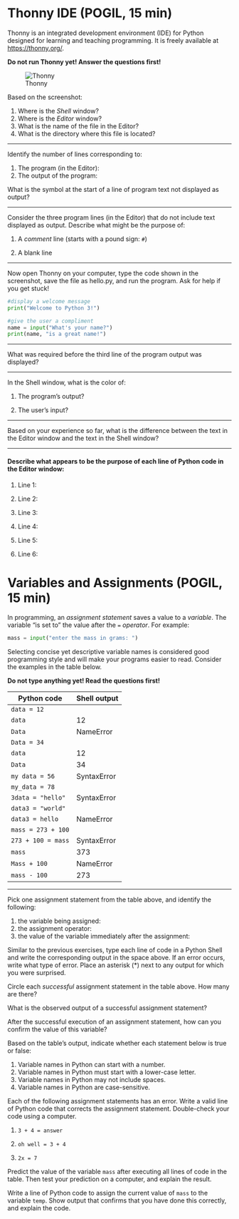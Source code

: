 # Thonny IDE (POGIL, 15 min)

Thonny is an integrated development environment (IDE) for Python designed for learning and teaching programming. It is freely available at [https://thonny.org/](https://thonny.org/).

**Do not run Thonny yet! Answer the questions first!**

![Thonny](../../img/thonny.png)

Based on the screenshot:

1. Where is the *Shell* window?
   <!-- **Answer:** the second / bottom half -->
2. Where is the *Editor* window?
   <!-- **Answer:** the first / top half -->
3. What is the name of the file in the Editor?
   <!-- **Answer:** hello.py -->
4. What is the directory where this file is located?
   <!-- **Answer:** Desktop -->

---

Identify the number of lines corresponding to:

1. The program (in the Editor): \TextField[name=var_ans1, width=3cm]{}
   <!-- **Answer:** The source file contains six total lines; the 7th line is blank and doesn't count. -->
2. The output of the program: \TextField[name=var_ans2, width=3cm]{}
   <!-- **Answer:** The program displays three lines ("Welcome...", "What's...", and "Monty..."). -->

What is the symbol at the start of a line of program text not displayed as output?

   <!-- **Answer:** The pound sign: # -->

---

Consider the three program lines (in the Editor) that do not include text displayed as output. Describe what might be the purpose of:

1. A *comment* line (starts with a pound sign: `#`)


   <!-- **Answer:** They are used to describe the purpose and/or behavior of the code. -->
2. A blank line
   <!-- **Answer:** They make the code easier to read. -->


---

Now open Thonny on your computer, type the code shown in the screenshot, save the file as hello.py, and run the program. Ask for help if you get stuck!

```python
#display a welcome message
print("Welcome to Python 3!")

#give the user a compliment
name = input("What's your name?")
print(name, "is a great name!")
```

---

What was required before the third line of the program output was displayed?

   <!-- **Answer:** An answer needed to be entered (typed). -->

---

In the Shell window, what is the color of:

1. The program's output?
   <!-- **Answer:** black -->


2. The user's input?
   <!-- **Answer:** blue -->


---

Based on your experience so far, what is the difference between the text in the Editor window and the text in the Shell window?
   <!-- **Answer:** The editor contains a series of statements or commands which make up the program. The shell (or terminal) contains the program output text and an interface for program input. -->


---

#### Describe what appears to be the purpose of each line of Python code in the Editor window:

1. Line 1:
   <!-- **Answer:** a comment to describe the purpose of the code -->
   

2. Line 2:
   <!-- **Answer:** displays a message -->
      

3. Line 3:
   <!-- **Answer:** a blank line to make the code easier to read -->


4. Line 4:
   <!-- **Answer:** a comment to describe the purpose of the code -->
   

5. Line 5:
   <!-- **Answer:** gets input from the user -->
   

6. Line 6:
   <!-- **Answer:** displays the final output -->


# Variables and Assignments (POGIL, 15 min)

In programming, an *assignment statement* saves a value to a *variable*. The variable "is set to" the value after the `=` *operator*. For example:

```python
mass = input("enter the mass in grams: ")
```

Selecting concise yet descriptive variable names is considered good programming style and will make your programs easier to read. Consider the examples in the table below.

**Do not type anything yet! Read the questions first!**

| Python code | Shell output |
|-------------|--------------|
| `data = 12` |              |
| `data`      | 12           |
| `Data`      | NameError    |
| `Data = 34` |              |
| `data`      | 12           |
| `Data`      | 34           |
| `my data = 56` | SyntaxError |
| `my_data = 78` |            |
| `3data = "hello"` | SyntaxError |
| `data3 = "world"` |        |
| `data3 = hello` | NameError |
| `mass = 273 + 100` |       |
| `273 + 100 = mass` | SyntaxError |
| `mass` | 373              |
| `Mass + 100` | NameError  |
| `mass - 100` | 273        |

---

Pick one assignment statement from the table above, and identify the following:

1. the variable being assigned: \TextField[name=var_ans16, width=3cm]{}
   <!-- **Answer:** data -->
2. the assignment operator: \TextField[name=var_ans17, width=3cm]{}
   <!-- **Answer:** = -->
3. the value of the variable immediately after the assignment: \TextField[name=var_ans18, width=3cm]{}
   <!-- **Answer:** 12 -->

Similar to the previous exercises, type each line of code in a Python Shell and write the corresponding output in the space above. If an error occurs, write what type of error. Place an asterisk (*) next to any output for which you were surprised.

Circle each *successful* assignment statement in the table above. How many are there?



What is the observed output of a successful assignment statement?


   <!-- **Answer:** There is no error message (there is no output at all). -->

After the successful execution of an assignment statement, how can you confirm the value of this variable?



   <!-- **Answer:** You can type back the variable name to see its current value. -->

Based on the table's output, indicate whether each statement below is true or false:

1. Variable names in Python can start with a number.
   <!-- **Answer:** false -->
2. Variable names in Python must start with a lower-case letter.
   <!-- **Answer:** false -->
3. Variable names in Python may not include spaces.
   <!-- **Answer:** true -->
4. Variable names in Python are case-sensitive.
   <!-- **Answer:** true -->

Each of the following assignment statements has an error. Write a valid line of Python code that corrects the assignment statement. Double-check your code using a computer.

1. `3 + 4 = answer`

   <!-- **Answer:** `answer = 3 + 4` -->
2. `oh well = 3 + 4`
   <!-- **Answer:** `oh_well = 3 + 4` -->

3. `2x = 7`
   <!-- **Answer:** `x2 = 7` -->


Predict the value of the variable `mass` after executing all lines of code in the table. Then test your prediction on a computer, and explain the result.

   <!-- **Answer:** The value is 373, because `mass` was only assigned one time. The other lines did not change the value of `mass`. -->

Write a line of Python code to assign the current value of `mass` to the variable `temp`. Show output that confirms that you have done this correctly, and explain the code.

   <!-- **Answer:** The correct line is `temp = mass`. To verify the result, simply type `temp`. The assignment operation reads from right to left. -->